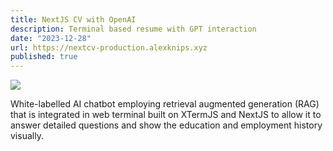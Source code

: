 ```yaml
---
title: NextJS CV with OpenAI
description: Terminal based resume with GPT interaction
date: "2023-12-28"
url: https://nextcv-production.alexknips.xyz
published: true
---
```


[![](/nextcvscreenshot.png)](https://nextcv-production.alexknips.xyz)

White-labelled AI chatbot employing retrieval augmented generation (RAG) that is integrated in web terminal built on XTermJS and NextJS to allow it to answer detailed questions and show the education and employment history visually.